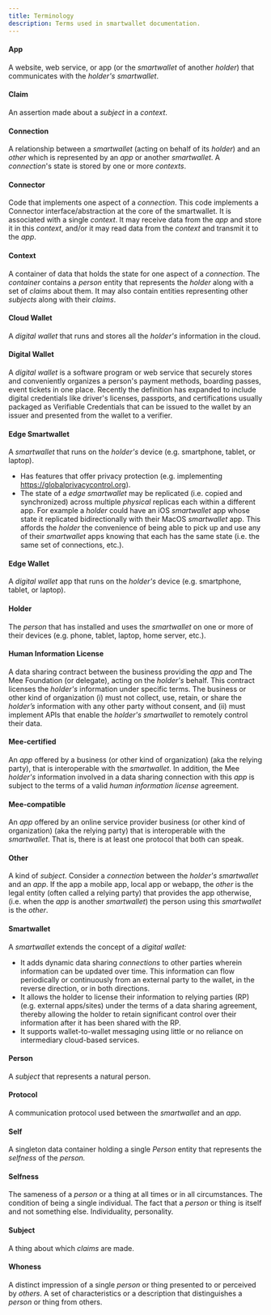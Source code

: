 ```yaml
---
title: Terminology
description: Terms used in smartwallet documentation.
---
```

#### App

A website, web service, or app (or the *smartwallet* of another *holder*) that communicates with the *holder's* *smartwallet*.

#### Claim

An assertion made about a *subject* in a *context*.

#### Connection

A relationship between a *smartwallet* (acting on behalf of its *holder*) and an *other* which is represented by an *app* or another *smartwallet*. A *connection*'s state is stored by one or more *contexts*. 

#### Connector

Code that implements one aspect of a *connection*. This code implements a Connector interface/abstraction at the core of the smartwallet. It is associated with a single *context*. It may receive data from the *app* and store it in this *context*, and/or it may read data from the *context* and transmit it to the *app*.

#### Context

A container of data that holds the state for one aspect of a *connection*. The *container* contains a *person* entity that represents the *holder* along with a set of *claims* about them. It may also contain entities representing other *subjects* along with their *claims*.

#### Cloud Wallet

A *digital wallet* that runs and stores all the *holder's* information in the cloud. 

#### Digital Wallet

A *digital wallet* is a software program or web service that securely stores and conveniently organizes a person's payment methods, boarding passes, event tickets in one place. Recently the definition has expanded to include digital credentials like driver's licenses, passports, and certifications usually packaged as Verifiable Credentials that can be issued to the wallet by an issuer and presented from the wallet to a verifier. 

#### Edge Smartwallet

A *smartwallet* that runs on the *holder's* device (e.g. smartphone, tablet, or laptop). 

- Has features that offer privacy protection (e.g. implementing https://globalprivacycontrol.org).
- The state of a *edge smartwallet* may be replicated (i.e. copied and synchronized) across multiple *physical* replicas each within a different app. For example a *holder* could have an iOS *smartwallet* app whose state it replicated bidirectionally with their MacOS *smartwallet* app. This affords the *holder* the convenience of being able to pick up and use any of their *smartwallet* apps knowing that each has the same state (i.e. the same set of connections, etc.).

#### Edge Wallet

A *digital wallet* app that runs on the *holder's* device (e.g. smartphone, tablet, or laptop). 

#### Holder

The *person* that has installed and uses the *smartwallet* on one or more of their devices (e.g. phone, tablet, laptop, home server, etc.).

#### Human Information License

A data sharing contract between the business providing the *app* and The Mee Foundation (or delegate), acting on the *holder's* behalf. This contract licenses the *holder's* information under specific terms. The business or other kind of organization (i) must not collect, use, retain, or share the *holder’s* information with any other party without consent, and (ii) must implement APIs that enable the *holder's* *smartwallet* to remotely control their data.

#### Mee-certified

An *app* offered by a business (or other kind of organization) (aka the relying party), that is interoperable with the *smartwallet*. In addition, the Mee *holder's* information involved in a data sharing connection with this *app* is subject to the terms of a valid *human information license* agreement.

#### Mee-compatible

An *app* offered by an online service provider business (or other kind of organization) (aka the relying party) that is interoperable with the *smartwallet*. That is, there is at least one protocol that both can speak.

#### Other

A kind of *subject*. Consider a *connection* between the *holder's* *smartwallet* and an *app*. If the app a mobile app, local app or webapp, the *other* is the legal entity (often called a relying party) that provides the app otherwise, (i.e. when the *app* is another *smartwallet*) the person using this *smartwallet* is the *other*.

#### Smartwallet

A *smartwallet* extends the concept of a *digital wallet:*
- It adds dynamic data sharing *connections* to other parties wherein information can be updated over time. This information can flow periodically or continuously from an external party to the wallet, in the reverse direction, or in both directions.
- It allows the holder to license their information to relying parties (RP) (e.g. external apps/sites) under the terms of a data sharing agreement, thereby allowing the holder to retain significant control over their information after it has been shared with the RP.
- It supports wallet-to-wallet messaging using little or no reliance on intermediary cloud-based services.

#### Person

A *subject* that represents a natural person.

#### Protocol

A communication protocol used between the *smartwallet* and an *app*.

#### Self

A singleton data container holding a single *Person* entity that represents the *selfness* of the *person.*

#### Selfness

The sameness of a *person* or a thing at all times or in all circumstances. The condition of being a single individual. The fact that a *person* or thing is itself and not something else. Individuality, personality. 

#### Subject

A thing about which *claims* are made.

#### Whoness

A distinct impression of a single *person* or thing presented to or perceived by *others*. A set of characteristics or a description that distinguishes a *person* or thing from others. 
